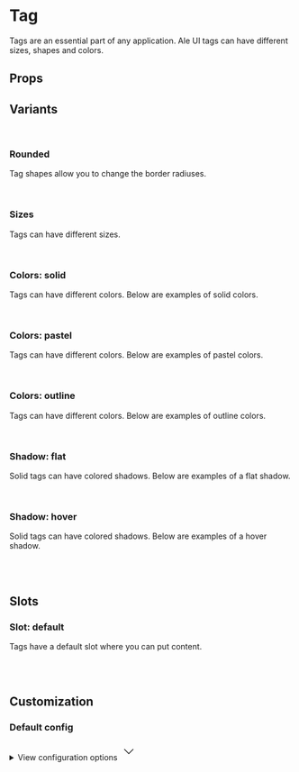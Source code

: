
<Meta of={TagStories} />

# Tag

Tags are an essential part of any application. Ale UI tags can have different sizes, shapes and colors.

<Primary />

## Props

<Controls />

## Variants

<br />

### Rounded

Tag shapes allow you to change the border radiuses.

<div className="flex gap-2 bg-slate-100 dark:bg-slate-900 p-6 rounded-sm">
  <Story of={TagStories.Straight} />
  <Story of={TagStories.Rounded} />
  <Story of={TagStories.Smooth} />
  <Story of={TagStories.Curved} />
  <Story of={TagStories.Full} />
</div>

<br />

### Sizes

Tags can have different sizes.

<div className="flex items-end gap-2 bg-slate-100 dark:bg-slate-900 p-6 rounded-sm">
  <Story of={TagStories.SizeSm} />
  <Story of={TagStories.SizeMd} />
</div>

<br />

### Colors: solid

Tags can have different colors. Below are examples of solid colors.

<div className="flex items-end gap-2 border border-muted-200 dark:border-muted-800 bg-white dark:bg-slate-900 p-6 rounded-sm">
  <Story of={TagStories.SolidDefault} />
  <Story of={TagStories.SolidMuted} />
  <Story of={TagStories.SolidPrimary} />
  <Story of={TagStories.SolidInfo} />
  <Story of={TagStories.SolidSuccess} />
  <Story of={TagStories.SolidWarning} />
  <Story of={TagStories.SolidDanger} />
  <Story of={TagStories.SolidLight} />
  <Story of={TagStories.SolidDark} />
  <Story of={TagStories.SolidBlack} />
</div>

<br />

### Colors: pastel

Tags can have different colors. Below are examples of pastel colors.

<div className="flex items-end gap-2 border border-muted-200 dark:border-muted-800 bg-white dark:bg-slate-900 p-6 rounded-sm">
  <Story of={TagStories.PastelDefault} />
  <Story of={TagStories.PastelMuted} />
  <Story of={TagStories.PastelPrimary} />
  <Story of={TagStories.PastelInfo} />
  <Story of={TagStories.PastelSuccess} />
  <Story of={TagStories.PastelWarning} />
  <Story of={TagStories.PastelDanger} />
  <Story of={TagStories.PastelLight} />
  <Story of={TagStories.PastelDark} />
  <Story of={TagStories.PastelBlack} />
</div>

<br />

### Colors: outline

Tags can have different colors. Below are examples of outline colors.

<div className="flex items-end gap-2 border border-muted-200 dark:border-muted-800 bg-white dark:bg-slate-900 p-6 rounded-sm">
  <Story of={TagStories.OutlineDefault} />
  <Story of={TagStories.OutlineMuted} />
  <Story of={TagStories.OutlinePrimary} />
  <Story of={TagStories.OutlineInfo} />
  <Story of={TagStories.OutlineSuccess} />
  <Story of={TagStories.OutlineWarning} />
  <Story of={TagStories.OutlineDanger} />
  <Story of={TagStories.OutlineLight} />
  <Story of={TagStories.OutlineDark} />
  <Story of={TagStories.OutlineBlack} />
</div>

<br />

### Shadow: flat

Solid tags can have colored shadows. Below are examples of a flat shadow.

<div className="flex items-end gap-2 border border-muted-200 dark:border-muted-800 bg-white dark:bg-slate-900 p-6 rounded-sm">
  <Story of={TagStories.ShadowFlatDefault} />
  <Story of={TagStories.ShadowFlatMuted} />
  <Story of={TagStories.ShadowFlatPrimary} />
  <Story of={TagStories.ShadowFlatInfo} />
  <Story of={TagStories.ShadowFlatSuccess} />
  <Story of={TagStories.ShadowFlatWarning} />
  <Story of={TagStories.ShadowFlatDanger} />
</div>

<br />

### Shadow: hover

Solid tags can have colored shadows. Below are examples of a hover shadow.

<div className="flex items-end gap-2 border border-muted-200 dark:border-muted-800 bg-white dark:bg-slate-900 p-6 rounded-sm">
  <Story of={TagStories.ShadowHoverDefault} />
  <Story of={TagStories.ShadowHoverMuted} />
  <Story of={TagStories.ShadowHoverPrimary} />
  <Story of={TagStories.ShadowHoverInfo} />
  <Story of={TagStories.ShadowHoverSuccess} />
  <Story of={TagStories.ShadowHoverWarning} />
  <Story of={TagStories.ShadowHoverDanger} />
</div>

<br />
<br />

## Slots

### Slot: default

Tags have a default slot where you can put content.

<div className="flex items-end gap-2 bg-slate-100 dark:bg-slate-900 p-6 rounded-sm">
  <Story of={TagStories.Solid} />
</div>

<br />
<br />

## Customization

### Default config

<div className="relative">
  <details className="relative bg-slate-50 border border-slate-200 rounded-lg p-4 [&>summary>svg]:open:-rotate-180">
    <summary className="list-none cursor-pointer">
      <span className="font-sans text-slate-500">View configuration options</span>
      <svg
        className="w-5 h-5 text-slate-500 absolute top-5 end-4 transition-transform duration-300"
        xmlns="http://www.w3.org/2000/svg"
        width="32"
        height="32"
        viewBox="0 0 24 24"
      >
        <path
          fill="none"
          stroke="currentColor"
          strokeLinecap="round"
          strokeLinejoin="round"
          strokeWidth="2"
          d="m6 9l6 6l6-6"
        />
      </svg>
    </summary>

    <div className="!mt-4">
      <pre >
        {JSON.stringify(defaultConfig, null, 2)}
      </pre>
    </div>

  </details>
</div>
